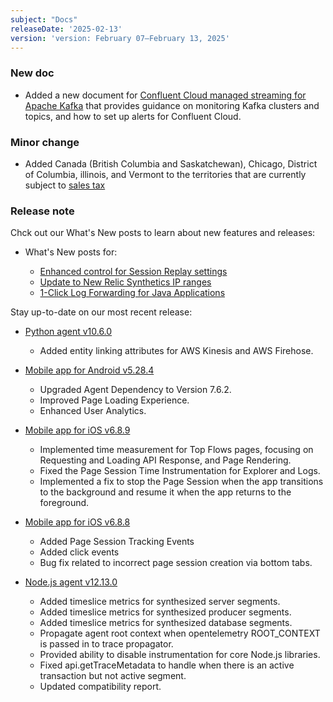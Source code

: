 ```yaml
---
subject: "Docs"
releaseDate: '2025-02-13'
version: 'version: February 07–February 13, 2025'
---
```


### New doc

* Added a new document for [Confluent Cloud managed streaming for Apache Kafka](/docs/infrastructure/other-infrastructure-integrations/confluent-cloud-integration) that provides guidance on monitoring Kafka clusters and topics, and how to set up alerts for Confluent Cloud.

### Minor change

* Added Canada (British Columbia and Saskatchewan), Chicago, District of Columbia, illinois, and Vermont to the territories that are currently subject to [sales tax](/docs/accounts/accounts/billing/view-or-change-account-tax-information)

### Release note

Chck out our What's New posts to learn about new features and releases:

* What's New posts for:

    * [Enhanced control for Session Replay settings](/whats-new/2025/02/what-new-10-02-sessions-replay)
    * [Update to New Relic Synthetics IP ranges](/whats-new/2025/02/whats-new-01-31-synthetics-ip)
    * [1-Click Log Forwarding for Java Applications](/whats-new/2025/02/whats-new-02-12-one-click-log-forwarding-for-java-applications)

Stay up-to-date on our most recent release:

* [Python agent v10.6.0](/docs/release-notes/agent-release-notes/python-release-notes/python-agent-100600/)
    * Added entity linking attributes for AWS Kinesis and AWS Firehose.

* [Mobile app for Android v5.28.4](/docs/release-notes/mobile-apps-release-notes/new-relic-android-release-notes/new-relic-android-5284/)
    * Upgraded Agent Dependency to Version 7.6.2.
    * Improved Page Loading Experience.
    * Enhanced User Analytics.

* [Mobile app for iOS v6.8.9](/docs/release-notes/mobile-apps-release-notes/new-relic-ios-release-notes/new-relic-ios-6089/)
    * Implemented time measurement for Top Flows pages, focusing on Requesting and Loading API Response, and Page Rendering.
    * Fixed the Page Session Time Instrumentation for Explorer and Logs.
    * Implemented a fix to stop the Page Session when the app transitions to the background and resume it when the app returns to the foreground.

* [Mobile app for iOS v6.8.8](/docs/release-notes/mobile-apps-release-notes/new-relic-ios-release-notes/new-relic-ios-6088/)
    * Added Page Session Tracking Events
    * Added click events
    * Bug fix related to incorrect page session creation via bottom tabs.

* [Node.js agent v12.13.0](/docs/release-notes/agent-release-notes/nodejs-release-notes/node-agent-12-13-0/)
    * Added timeslice metrics for synthesized server segments.
    * Added timeslice metrics for synthesized producer segments.
    * Added timeslice metrics for synthesized database segments.
    * Propagate agent root context when opentelemetry ROOT_CONTEXT is passed in to trace propagator.
    * Provided ability to disable instrumentation for core Node.js libraries.
    * Fixed api.getTraceMetadata to handle when there is an active transaction but not active segment.
    * Updated compatibility report.